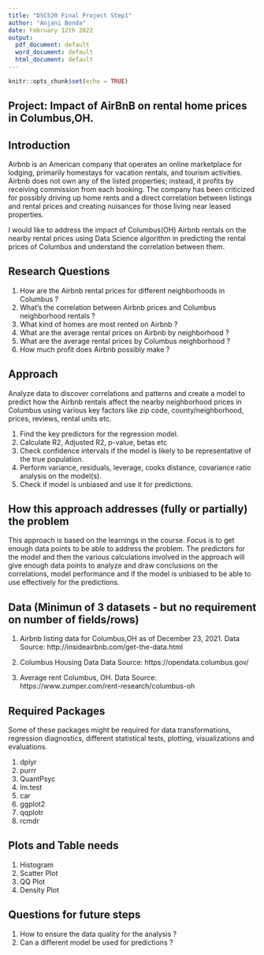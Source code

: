 ```yaml
---
title: "DSC520 Final Project Step1"
author: "Anjani Bonda"
date: February 12th 2022
output:
  pdf_document: default
  word_document: default
  html_document: default
---
```


```r
knitr::opts_chunk$set(echo = TRUE)
```

## Project: Impact of AirBnB on rental home prices in Columbus,OH.

## Introduction

Airbnb is an American company that operates an online marketplace for lodging, primarily homestays for vacation rentals, and tourism activities. Airbnb does not own any of the listed properties; instead, it profits by receiving commission from each booking. 
The company has been criticized for possibly driving up home rents and a direct correlation between listings and rental prices and creating nuisances for those living near leased properties.

I would like to address the impact of Columbus(OH) Airbnb rentals on the nearby rental prices using Data Science algorithm in predicting the rental prices of Columbus and understand the correlation between them.

## Research Questions
1. How are the Airbnb rental prices for different neighborhoods in Columbus ?
2. What's the correlation between Airbnb prices and Columbus neighborhood rentals ? 
3. What kind of homes are most rented on Airbnb ?
4. What are the average rental prices on Airbnb by neighborhood ?
5. What are the average rental prices by Columbus neighborhood ?
6. How much profit does Airbnb possibly make ?

## Approach

Analyze data to discover correlations and patterns and create a model to predict how the Airbnb rentals affect the nearby neighborhood prices in Columbus using various key factors like zip code, county/neighborhood, prices, reviews, rental units etc.

1. Find the key predictors for the regression model.
2. Calculate R2, Adjusted R2, p-value, betas etc
3. Check confidence intervals if the model is likely to be representative of the true population.
4. Perform variance, residuals, leverage, cooks distance, covariance ratio analysis on the model(s).
5. Check if model is unbiased and use it for predictions.

## How this approach addresses (fully or partially) the problem

This approach is based on the learnings in the course. Focus is to get enough data points to be able to address the problem. The predictors for the model and then the various calculations involved in the approach will give enough data points to analyze and draw conclusions on the correlations, model performance and if the model is unbiased to be able to use effectively for the predictions.

## Data (Minimun of 3 datasets - but no requirement on number of fields/rows)

1. Airbnb listing data for Columbus,OH as of December 23, 2021.
   Data Source: http://insideairbnb.com/get-the-data.html
   
2. Columbus Housing Data
   Data Source: https://opendata.columbus.gov/

3. Average rent Columbus, OH.
   Data Source: https://www.zumper.com/rent-research/columbus-oh
   
## Required Packages

Some of these packages might be required for data transformations, regression diagnostics, 
different statistical tests, plotting, visualizations and evaluations.

1. dplyr
2. purrr
3. QuantPsyc
4. lm.test
5. car
6. ggplot2
7. qqplotr
8. rcmdr

## Plots and Table needs

1. Histogram 
2. Scatter Plot
3. QQ Plot
4. Density Plot

## Questions for future steps

1. How to ensure the data quality for the analysis ?
2. Can a different model be used for predictions ?
